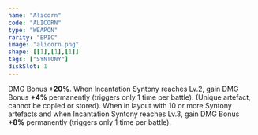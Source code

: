 ```yaml
---
name: "Alicorn"
code: "ALICORN"
type: "WEAPON"
rarity: "EPIC"
image: "alicorn.png"
shape: [[1],[1],[1]]
tags: ["SYNTONY"]
diskSlot: 1
---
```


DMG Bonus **+20%**. When Incantation Syntony reaches Lv.2, gain DMG Bonus **+4%** permanently (triggers only 1 time per battle). (Unique artefact, cannot be copied or stored). When in layout with 10 or more Syntony artefacts and when Incantation Syntony reaches Lv.3, gain DMG Bonus **+8%** permanently (triggers only 1 time per battle).
